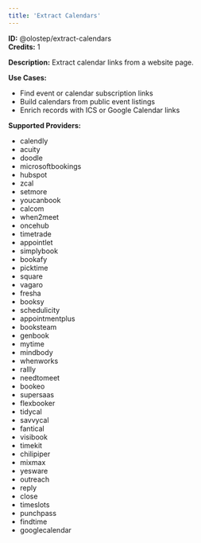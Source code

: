```yaml
---
title: 'Extract Calendars'
---
```


**ID:** @olostep/extract-calendars  
**Credits:** 1

**Description:**
Extract calendar links from a website page.

**Use Cases:**
- Find event or calendar subscription links
- Build calendars from public event listings
- Enrich records with ICS or Google Calendar links


**Supported Providers:**
- calendly
- acuity
- doodle
- microsoftbookings
- hubspot
- zcal
- setmore
- youcanbook
- calcom
- when2meet
- oncehub
- timetrade
- appointlet
- simplybook
- bookafy
- picktime
- square
- vagaro
- fresha
- booksy
- schedulicity
- appointmentplus
- booksteam
- genbook
- mytime
- mindbody
- whenworks
- rallly
- needtomeet
- bookeo
- supersaas
- flexbooker
- tidycal
- savvycal
- fantical
- visibook
- timekit
- chilipiper
- mixmax
- yesware
- outreach
- reply
- close
- timeslots
- punchpass
- findtime
- googlecalendar



